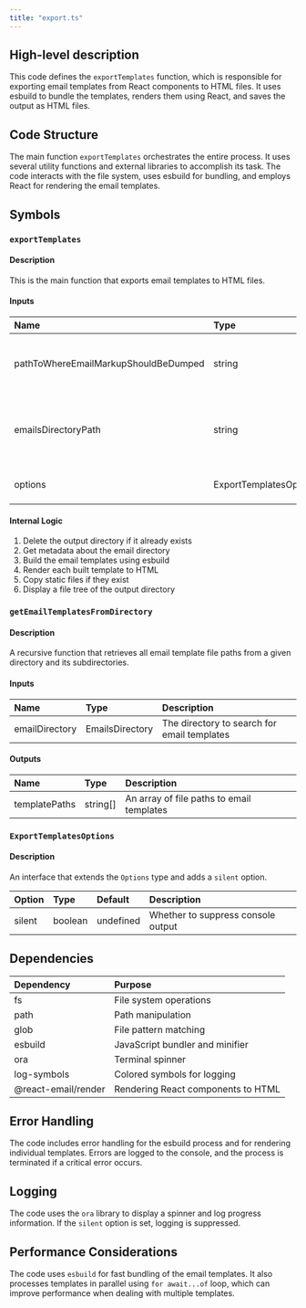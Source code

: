 ```yaml
---
title: "export.ts"
---
```


## High-level description
This code defines the `exportTemplates` function, which is responsible for exporting email templates from React components to HTML files. It uses esbuild to bundle the templates, renders them using React, and saves the output as HTML files.

## Code Structure
The main function `exportTemplates` orchestrates the entire process. It uses several utility functions and external libraries to accomplish its task. The code interacts with the file system, uses esbuild for bundling, and employs React for rendering the email templates.

## Symbols

### `exportTemplates`
#### Description
This is the main function that exports email templates to HTML files.

#### Inputs
| Name | Type | Description |
|:-----|:-----|:------------|
| pathToWhereEmailMarkupShouldBeDumped | string | The output directory for the exported HTML files |
| emailsDirectoryPath | string | The directory containing the email template files |
| options | ExportTemplatesOptions | Options for the export process |

#### Internal Logic
1. Delete the output directory if it already exists
2. Get metadata about the email directory
3. Build the email templates using esbuild
4. Render each built template to HTML
5. Copy static files if they exist
6. Display a file tree of the output directory

### `getEmailTemplatesFromDirectory`
#### Description
A recursive function that retrieves all email template file paths from a given directory and its subdirectories.

#### Inputs
| Name | Type | Description |
|:-----|:-----|:------------|
| emailDirectory | EmailsDirectory | The directory to search for email templates |

#### Outputs
| Name | Type | Description |
|:-----|:-----|:------------|
| templatePaths | string[] | An array of file paths to email templates |

### `ExportTemplatesOptions`
#### Description
An interface that extends the `Options` type and adds a `silent` option.

| Option | Type | Default | Description |
|:-------|:-----|:--------|:------------|
| silent | boolean | undefined | Whether to suppress console output |

## Dependencies
| Dependency | Purpose |
|:-----------|:--------|
| fs | File system operations |
| path | Path manipulation |
| glob | File pattern matching |
| esbuild | JavaScript bundler and minifier |
| ora | Terminal spinner |
| log-symbols | Colored symbols for logging |
| @react-email/render | Rendering React components to HTML |

## Error Handling
The code includes error handling for the esbuild process and for rendering individual templates. Errors are logged to the console, and the process is terminated if a critical error occurs.

## Logging
The code uses the `ora` library to display a spinner and log progress information. If the `silent` option is set, logging is suppressed.

## Performance Considerations
The code uses `esbuild` for fast bundling of the email templates. It also processes templates in parallel using `for await...of` loop, which can improve performance when dealing with multiple templates.